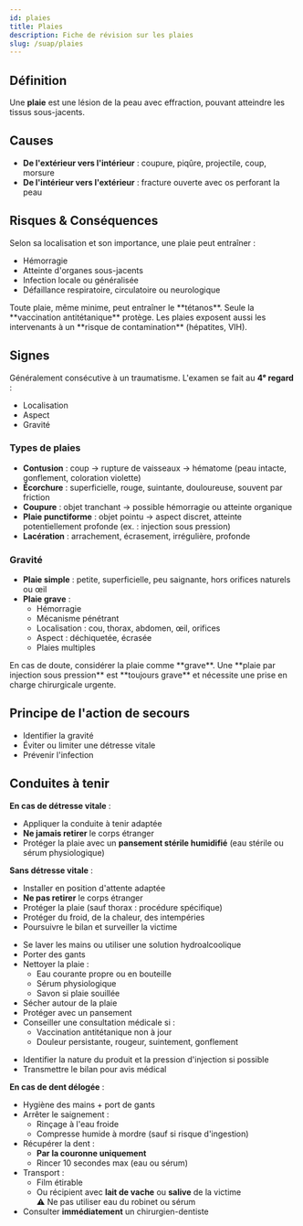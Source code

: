 ---
id: plaies
title: Plaies
description: Fiche de révision sur les plaies
slug: /suap/plaies
---


## Définition

Une **plaie** est une lésion de la peau avec effraction, pouvant atteindre les tissus sous-jacents.

## Causes

- **De l'extérieur vers l'intérieur** : coupure, piqûre, projectile, coup, morsure
- **De l'intérieur vers l'extérieur** : fracture ouverte avec os perforant la peau

## Risques & Conséquences

Selon sa localisation et son importance, une plaie peut entraîner :

- Hémorragie
- Atteinte d'organes sous-jacents
- Infection locale ou généralisée
- Défaillance respiratoire, circulatoire ou neurologique

<Admonition type="warning">
Toute plaie, même minime, peut entraîner le **tétanos**. Seule la **vaccination antitétanique** protège.
</Admonition>

<Admonition type="danger">
Les plaies exposent aussi les intervenants à un **risque de contamination** (hépatites, VIH).
</Admonition>

## Signes

Généralement consécutive à un traumatisme. L'examen se fait au **4ᵉ regard** :

- Localisation
- Aspect
- Gravité

### Types de plaies

- **Contusion** : coup → rupture de vaisseaux → hématome (peau intacte, gonflement, coloration violette)
- **Écorchure** : superficielle, rouge, suintante, douloureuse, souvent par friction
- **Coupure** : objet tranchant → possible hémorragie ou atteinte organique
- **Plaie punctiforme** : objet pointu → aspect discret, atteinte potentiellement profonde (ex. : injection sous pression)
- **Lacération** : arrachement, écrasement, irrégulière, profonde

### Gravité

- **Plaie simple** : petite, superficielle, peu saignante, hors orifices naturels ou œil
- **Plaie grave** :
  - Hémorragie
  - Mécanisme pénétrant
  - Localisation : cou, thorax, abdomen, œil, orifices
  - Aspect : déchiquetée, écrasée
  - Plaies multiples

<Admonition type="warning">
En cas de doute, considérer la plaie comme **grave**.  
Une **plaie par injection sous pression** est **toujours grave** et nécessite une prise en charge chirurgicale urgente.
</Admonition>

## Principe de l'action de secours

- Identifier la gravité
- Éviter ou limiter une détresse vitale
- Prévenir l'infection

## Conduites à tenir

<Tabs>
  <TabItem value="grave" label="Plaie grave">

  **En cas de détresse vitale** :

  - Appliquer la conduite à tenir adaptée
  - **Ne jamais retirer** le corps étranger
  - Protéger la plaie avec un **pansement stérile humidifié** (eau stérile ou sérum physiologique)

  **Sans détresse vitale** :

  - Installer en position d'attente adaptée
  - **Ne pas retirer** le corps étranger
  - Protéger la plaie (sauf thorax : procédure spécifique)
  - Protéger du froid, de la chaleur, des intempéries
  - Poursuivre le bilan et surveiller la victime

  </TabItem>

  <TabItem value="simple" label="Plaie simple">

  - Se laver les mains ou utiliser une solution hydroalcoolique
  - Porter des gants
  - Nettoyer la plaie :
    - Eau courante propre ou en bouteille
    - Sérum physiologique
    - Savon si plaie souillée
  - Sécher autour de la plaie
  - Protéger avec un pansement
  - Conseiller une consultation médicale si :
    - Vaccination antitétanique non à jour
    - Douleur persistante, rougeur, suintement, gonflement

  </TabItem>

  <TabItem value="injection" label="Plaie par injection sous pression">

  - Identifier la nature du produit et la pression d'injection si possible
  - Transmettre le bilan pour avis médical

  </TabItem>

  <TabItem value="dentaire" label="Traumatisme dentaire">

  **En cas de dent délogée** :

  - Hygiène des mains + port de gants
  - Arrêter le saignement :
    - Rinçage à l'eau froide
    - Compresse humide à mordre (sauf si risque d'ingestion)
  - Récupérer la dent :
    - **Par la couronne uniquement**
    - Rincer 10 secondes max (eau ou sérum)
  - Transport :
    - Film étirable
    - Ou récipient avec **lait de vache** ou **salive** de la victime  
    ⚠️ Ne pas utiliser eau du robinet ou sérum
  - Consulter **immédiatement** un chirurgien-dentiste

  </TabItem>
</Tabs>

